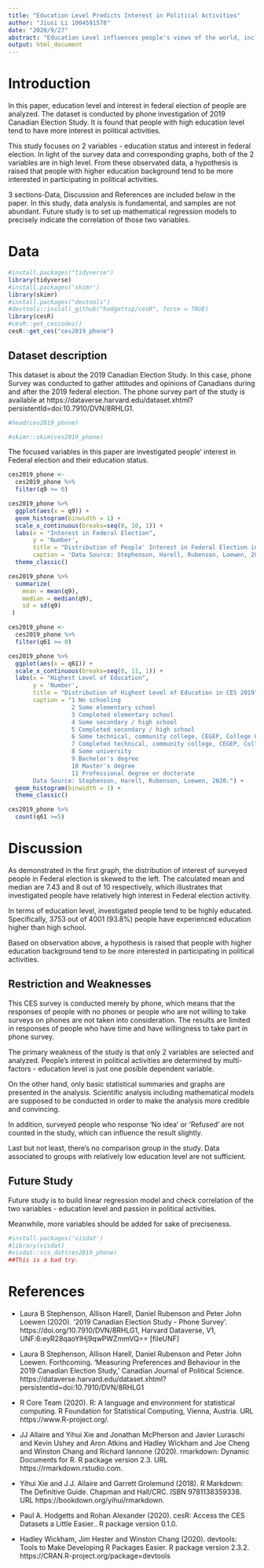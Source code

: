 ---
title: "Education Level Predicts Interest in Political Activities"
author: "Jiusi Li 1004591578"
date: "2020/9/27"
abstract: "Education Level influences people's views of the world, including political behaviors. In this paper, 2019 CES(Canadian Election Study) phone survey dataset is analyzed. It is found that there's a strong association between education level and interest in taking part in politial activities. The findings have implications for understanding the behavior of electorate and forecasting elections."
output: html_document
---

# Introduction 

In this paper, education level and interest in federal election of people are analyzed. The dataset is conducted by phone investigation of 2019 Canadian Election Study. It is found that people with high education level tend to have more interest in political activities. 

This study focuses on 2 variables - education status and interest in federal election. In light of the survey data and corresponding graphs, both of the 2 variables are in high level. From these observated data, a hypothesis is raised that people with higher education background tend to be more interested in participating in political activities.

3 sections-Data, Discussion and References are included below in the paper. In this study, data analysis is fundamental, and samples are not abundant. Future study is to set up mathematical regression models to precisely indicate the correlation of those two variables. 


# Data

```{r install, warning=FALSE, message=FALSE,results="hide"}
#install.packages("tidyverse")
library(tidyverse)
#install.packages('skimr')
library(skimr)
#install.packages("devtools")
#devtools::install_github("hodgettsp/cesR", force = TRUE)
library(cesR)
#cesR::get_cescodes()
cesR::get_ces("ces2019_phone")
```

## Dataset description

This dataset is about the 2019 Canadian Election Study. In this case, phone Survey was conducted to gather attitudes and opinions of Canadians during and after the 2019 federal election. The phone survey part of the study is available at https://dataverse.harvard.edu/dataset.xhtml?persistentId=doi:10.7910/DVN/8RHLG1.

```{r}
#head(ces2019_phone)
```

```{r, warning =FALSE, message=FALSE}
#skimr::skim(ces2019_phone)
```


The focused variables in this paper are investigated people' interest in Federal election and their education status.


```{r}
ces2019_phone <-
  ces2019_phone %>%
  filter(q9 >= 0)

ces2019_phone %>%
  ggplot(aes(x = q9)) + 
  geom_histogram(binwidth = 1) +
  scale_x_continuous(breaks=seq(0, 10, 1)) +
  labs(x = "Interest in Federal Election",
       y = 'Number',
       title = "Distribution of People' Interest in Federal Election in CES 2019",
       caption = 'Data Source: Stephenson, Harell, Rubenson, Loewen, 2020.') +
  theme_classic()
```

```{r}
ces2019_phone %>%
  summarize(
    mean = mean(q9),
    median = median(q9),
    sd = sd(q9)
 )
```



```{r message=FALSE}

ces2019_phone <-
  ces2019_phone %>%
  filter(q61 >= 0)

ces2019_phone %>%
  ggplot(aes(x = q61)) + 
  scale_x_continuous(breaks=seq(0, 11, 1)) +
  labs(x = "Highest Level of Education",
       y = 'Number',
       title = "Distribution of Highest Level of Education in CES 2019",
       caption = "1 No schooling
                  2 Some elementary school
                  3 Completed elementary school
                  4 Some secondary / high school
                  5 Completed secondary / high school
                  6 Some technical, community college, CEGEP, College Classique
                  7 Completed technical, community college, CEGEP, College Classique
                  8 Some university
                  9 Bachelor's degree
                  10 Master's degree
                  11 Professional degree or doctorate
       Data Source: Stephenson, Harell, Rubenson, Loewen, 2020.") +
  geom_histogram(binwidth = 1) +
  theme_classic()

ces2019_phone %>%
  count(q61 >=5)
```

# Discussion

As demonstrated in the first graph, the distribution of interest of surveyed people in Federal election is skewed to the left. The calculated mean and median are 7.43 and 8 out of 10 respectively, which illustrates that investigated people have relatively high interest in Federal election activity.

In terms of education level, investigated people tend to be highly educated. Specifically, 3753 out of 4001 (93.8%) people have experienced education higher than high school.

Based on observation above, a hypothesis is raised that people with higher education background tend to be more interested in participating in political activities.

## Restriction and Weaknesses

This CES survey is conducted merely by phone, which means that the responses of people with no phones or people who are not willing to take surveys on phones are not taken into consideration. The results are limited in responses of people who have time and have willingness to take part in phone survey.

The primary weakness of the study is that only 2 variables are selected and analyzed. People's interest in political activities are determined by multi-factors - education level is just one posible dependent variable.

On the other hand, only basic statistical summaries and graphs are presented in the analysis. Scientific analysis including mathematical models are supposed to be conducted in order to make the analysis more credible and convincing.

In addition, surveyed people who response 'No idea' or 'Refused' are not counted in the study, which can influence the result slightly.

Last but not least, there's no comparison group in the study. Data associated to groups with relatively low education level are not sufficient.

## Future Study

Future study is to build linear regression model and check correlation of the two variables - education level and passion in political activities.

Meanwhile, more variables should be added for sake of preciseness. 

```{r echo=FALSE}
#install.packages('visdat')
#library(visdat)
#visdat::vis_dat(ces2019_phone)
##This is a bad try.
```

# References

- Laura B Stephenson, Allison Harell, Daniel Rubenson and Peter John Loewen (2020). '2019 Canadian Election Study - Phone Survey'. https://doi.org/10.7910/DVN/8RHLG1, Harvard Dataverse, V1, UNF:6:eyR28qaoYlHj9qwPWZmmVQ== [fileUNF]

- Laura B Stephenson, Allison Harell, Daniel Rubenson and Peter John Loewen. Forthcoming. 'Measuring Preferences and Behaviour in the 2019 Canadian Election Study,' Canadian Journal of Political Science. https://dataverse.harvard.edu/dataset.xhtml?persistentId=doi:10.7910/DVN/8RHLG1

- R Core Team (2020). R: A language and environment for statistical computing. R Foundation for Statistical Computing, Vienna, Austria. URL https://www.R-project.org/.

- JJ Allaire and Yihui Xie and Jonathan McPherson and Javier Luraschi and Kevin Ushey and Aron Atkins and Hadley Wickham and Joe Cheng and Winston Chang and Richard Iannone (2020). rmarkdown: Dynamic Documents for R. R package version 2.3. URL https://rmarkdown.rstudio.com.

- Yihui Xie and J.J. Allaire and Garrett Grolemund (2018). R Markdown: The Definitive Guide. Chapman and Hall/CRC. ISBN 9781138359338. URL https://bookdown.org/yihui/rmarkdown.

- Paul A. Hodgetts and Rohan Alexander (2020). cesR: Access the CES Datasets a Little Easier.. R package version 0.1.0.
  
- Hadley Wickham, Jim Hester and Winston Chang (2020). devtools: Tools to Make Developing R Packages Easier. R package version 2.3.2. https://CRAN.R-project.org/package=devtools


